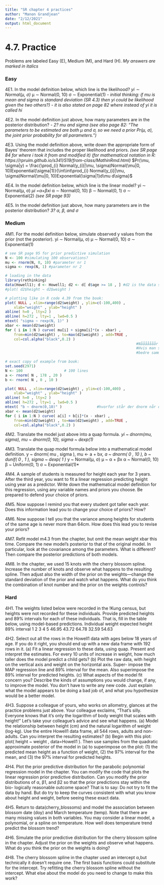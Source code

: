 ```yaml
---
title: "SR chapter 4 practices"
author: "Manon Grandjean"
date: "2/12/2021"
output: html_document
---
```


# 4.7. Practice
Problems are labeled Easy (E), Medium (M), and Hard (H).
*My answers are marked in italics*

### Easy
4E1. In the model definition below, which line is the likelihood? 
  *yi ∼ Normal(μ, σ)*
  μ ∼ Normal(0, 10) 
  σ ∼ Exponential(1)
*- initial thinking: if mu is mean and sigma is standard deviation (SR 4.3) then yi could be likelihood given the two others?)*
*- it is also stated on page 82 where instead of yi it is called hi*

4E2. In the model definition just above, how many parameters are in the posterior distribution?
*- 2? mu and sigma (see also page 82: "The parameters to be estimated are both μ and σ, so we need a prior Pr(μ, σ), the joint prior probability for all parameters.")*

4E3. Using the model definition above, write down the appropriate form of Bayes’ theorem that includes the proper likelihood and priors.
*(see SR page 84 for where i took it from and modified it)*
*(for mathematical notation in R: https://rpruim.github.io/s341/S19/from-class/MathinRmd.html)*
$Pr(\mu, \sigma|y) = \frac{\prod_{i} Normal(y_{i}|\mu, \sigma)Normal(\mu|0, 10)Exponential(\sigma|1)}{\int\int\prod_{i} Normal(y_{i}|\mu, \sigma)Normal(\mu|0, 10)Exponential(\sigma|1)d\mu d\sigma}$

4E4. In the model definition below, which line is the linear model?
  yi ∼ Normal(μ, σ) 
  *μi =α+βxi*
  α ∼ Normal(0, 10) 
  β ∼ Normal(0, 1) 
  σ ∼ Exponential(2)
*(see SR page 93)*

4E5. In the model definition just above, how many parameters are in the posterior distribution? 
*3? α, β, and σ*

### Medium
4M1. For the model definition below, simulate observed y values from the prior (not the posterior).
    yi ∼ Normal(μ, σ) 
    μ ∼ Normal(0, 10) 
    σ ∼ Exponential(1)
```r
# see SR page 95 for prior predictive simulation
N <- 100 #simulating 100 observations?
mu <- rnorm(N, 0, 10) #parameter nr 1
sigma <- rexp(N, 1) #parameter nr 2

# loading in the data
library(rethinking)
data(Howell1); d <- Howell1; d2 <- d[ d$age >= 18 , ] #d2 is the data set with only adults
#plot( d2$height ~ d2$weight )

# plotting like in R code 4.39 from the book:
plot( NULL , xlim=range(d2$weight) , ylim=c(-100,400) ,
    xlab="weight" , ylab="height" )
abline( h=0 , lty=2 )
abline( h=272 , lty=1 , lwd=0.5 )
mtext( "sigma ~ rexp(N, 1)" )
xbar <- mean(d2$weight)
for ( i in 1:N ) curve( mu[i] + sigma[i]*(x - xbar) ,
    from=min(d2$weight) , to=max(d2$weight) , add=TRUE ,
    col=col.alpha("black",0.2) )
                                                            #Nååååååår mu antager en mean på 0! derfor er stregerne omkring 0!
                                                            #Hvis man sætter den til det samme som eksemplet fra bogen kan man 
                                                            #bedre sammenligne dem :)

# exact copy of example from book:
set.seed(2971)
N <- 100                   # 100 lines
a <- rnorm( N , 178 , 20 )
b <- rnorm( N , 0 , 10 )

plot( NULL , xlim=range(d2$weight) , ylim=c(-100,400) ,
    xlab="weight" , ylab="height" )
abline( h=0 , lty=2 )
abline( h=272 , lty=1 , lwd=0.5 )
mtext( "b ~ dnorm(0,10)" )                #hvorfor står der dnorm når den defineres med rnorm?
xbar <- mean(d2$weight)
for ( i in 1:N ) curve( a[i] + b[i]*(x - xbar) ,
    from=min(d2$weight) , to=max(d2$weight) , add=TRUE ,
    col=col.alpha("black",0.2) )
```

4M2. Translate the model just above into a quap formula.
  *yi ~ dnorm(mu, sigma),*
  *mu ~ dnorm(0, 10),*
  *sigma ~ dexp(1)*

4M3. Translate the quap model formula below into a mathematical model definition.
    y ~ dnorm( mu , sigma ),
    mu <- a + b*x,
    a ~ dnorm( 0 , 10 ),
    b ~ dunif( 0 , 1 ),
    sigma ~ dexp( 1 )
  *y ~ Normal(μ, σ)*
  *μ ~ α + βx*
  *α ~ Normal(0, 10)*
  *β ~ Uniform(0, 1)*
  *σ ~ Exponential(1)*

4M4. A sample of students is measured for height each year for 3 years. After the third year, you want to fit a linear regression predicting height using year as a predictor. Write down the mathematical model definition for this regression, using any variable names and priors you choose. Be prepared to defend your choice of priors.

4M5. Now suppose I remind you that every student got taller each year. Does this information lead you to change your choice of priors? How?

4M6. Now suppose I tell you that the variance among heights for students of the same age is never more than 64cm. How does this lead you to revise your priors?

4M7. Refit model m4.3 from the chapter, but omit the mean weight xbar this time. Compare the new model’s posterior to that of the original model. In particular, look at the covariance among the parameters. What is different? Then compare the posterior predictions of both models.

4M8. In the chapter, we used 15 knots with the cherry blossom spline. Increase the number of knots and observe what happens to the resulting spline. Then adjust also the width of the prior on the weights—change the standard deviation of the prior and watch what happens. What do you think the combination of knot number and the prior on the weights controls?

### Hard
4H1. The weights listed below were recorded in the !Kung census, but heights were not recorded for these individuals. Provide predicted heights and 89% intervals for each of these individuals. That is, fill in the table below, using model-based predictions.
Individual     weight                           expected height       89% interval
1 2 3 4 5      46.95 43.72 64.78 32.59 54.63

4H2. Select out all the rows in the Howell1 data with ages below 18 years of age. If you do it right, you should end up with a new data frame with 192 rows in it.
  (a) Fit a linear regression to these data, using quap. Present and interpret the estimates. For every 10 units of increase in weight, how much taller does the model predict a child gets?
  (b) Plot the raw data, with height on the vertical axis and weight on the horizontal axis. Super- impose the MAP regression line and 89% interval for the mean. Also superimpose the 89% interval for predicted heights.
  (c) What aspects of the model fit concern you? Describe the kinds of assumptions you would change, if any, to improve the model. You don’t have to write any new code. Just explain what the model appears to be doing a bad job of, and what you hypothesize would be a better model.

4H3. Suppose a colleague of yours, who works on allometry, glances at the practice problems just above. Your colleague exclaims, “That’s silly. Everyone knows that it’s only the logarithm of body weight that scales with height!” Let’s take your colleague’s advice and see what happens.
  (a) Model the relationship between height (cm) and the natural logarithm of weight (log-kg). Use the entire Howell1 data frame, all 544 rows, adults and non-adults. Can you interpret the resulting estimates?
  (b) Begin with this plot: plot( height ~ weight , data=Howell1 ). Then use samples from the quadratic approximate posterior of the model in (a) to superimpose on the plot: (1) the predicted mean height as a function of weight, (2) the 97% interval for the mean, and (3) the 97% interval for predicted heights.

4H4. Plot the prior predictive distribution for the parabolic polynomial regression model in the chapter. You can modify the code that plots the linear regression prior predictive distribution. Can you modify the prior distributions of α, β1, and β2 so that the prior predictions stay within the bio- logically reasonable outcome space? That is to say: Do not try to fit the data by hand. But do try to keep the curves consistent with what you know about height and weight, before seeing these exact data.

4H5. Return to data(cherry_blossoms) and model the association between blossom date (doy) and March temperature (temp). Note that there are many missing values in both variables. You may consider a linear model, a polynomial, or a spline on temperature. How well does temperature trend predict the blossom trend?

4H6. Simulate the prior predictive distribution for the cherry blossom spline in the chapter. Adjust the prior on the weights and observe what happens. What do you think the prior on the weights is doing?

4H8. The cherry blossom spline in the chapter used an intercept α,but technically it doesn’t require one. The first basis functions could substitute for the intercept. Try refitting the cherry blossom spline without the intercept. What else about the model do you need to change to make this work?